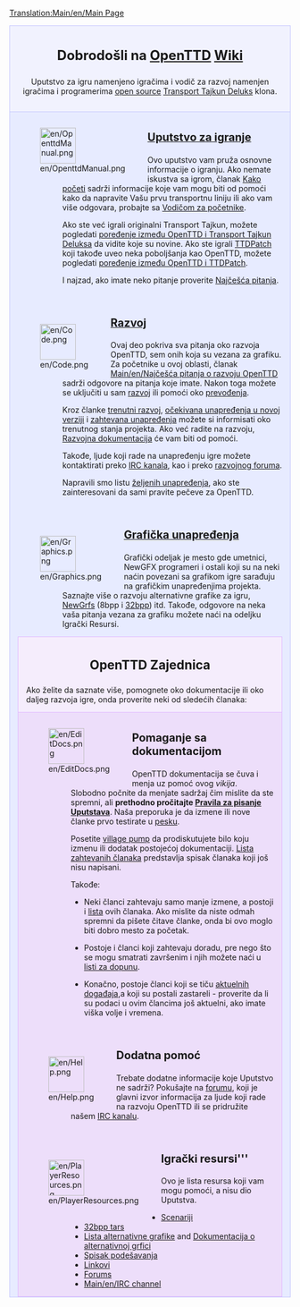 [[Translation:Main/en/Main Page]]
<div style="background-color: #f1f2fe; border: 1px solid #c7c8fe; margin: 0; padding: 1em 1em 1em 1em; text-align:center">
<div style="font-size:1.7em; font-weight:bold">Dobrodošli na <span class="plainlinks">[http://www.openttd.org/ OpenTTD]</span> [http://sr.wikipedia.org/wiki/Вики Wiki]</div>
Uputstvo za igru namenjeno igračima i vodič za razvoj namenjen igračima i programerima 
[http://www.opensource.org/ open source] [[Main/sr/Transport Tycoon Deluxe|Transport Tajkun Deluks]] klona.
</div>
<div style="background-color: #E7EBFF; border: 1px solid #c7c8fe; border-top:none; padding: 1em 1em 0em 1em; margin-bottom:2em">
<div style="float:left">[[File:en/OpenttdManual.png|64px]]</div>
<div style="margin-left:80px; margin-bottom:4em">
<div style="font-size:1.4em; font-weight:bold">[[Main/sr/OpenTTD|Uputstvo za igranje]]</div>
Ovo uputstvo vam pruža osnovne informacije o igranju. Ako nemate iskustva sa igrom, članak [[Main/sr/Kako početi|Kako početi]] sadrži informacije koje vam mogu biti od pomoći kako da napravite Vašu prvu transportnu liniju ili ako vam više odgovara, probajte sa [[Main/sr/Vodič|Vodičom za početnike]]. 

Ako ste već igrali originalni Transport Tajkun, možete pogledati [[Main/sr/poređenje između OpenTTD i Transport Tycoon Deluxe|poređenje između OpenTTD i Transport Tajkun Deluksa]] da vidite koje su novine. Ako ste igrali [[Main/sr/TTDPatch|TTDPatch]] koji takođe uveo neka poboljšanja kao OpenTTD, možete pogledati [[Main/sr/Poređenje između OpenTTD i TTDPatch|poređenje između OpenTTD i TTDPatch]].

I najzad, ako imate neko pitanje proverite [[Main/sr/Najčešća pitanja|Najčešća pitanja]].
</div>

<div style="float:left">[[File:en/Code.png|64px]]</div>
<div style="margin-left:80px; margin-bottom:4em">
<div style="font-size:1.4em; font-weight:bold">[[Main/sr/Razvoj|Razvoj]]</div>
Ovaj deo pokriva sva pitanja oko razvoja OpenTTD, sem onih koja su vezana za grafiku. Za početnike u ovoj oblasti, članak [[Main/en/Najčešća pitanja o razvoju OpenTTD]] sadrži odgovore na pitanja koje imate.  Nakon toga možete se uključiti u sam [[Main/sr/razvoj|razvoj]] ili pomoći oko [[Main/sr/Internationalization|prevođenja]]. 

Kroz članke [[Main/en/Recent and Current Developments|trenutni razvoj]], [[Main/en/Roadmap|očekivana unapređenja u novoj verziji]] i [[Main/en/Requested features|zahtevana unapređenja]] možete si informisati oko trenutnog stanja projekta. Ako već radite na razvoju, [[Main/en/Development|Razvojna dokumentacija]] će vam biti od pomoći.

Takođe, ljude koji rade na unapređenju igre možete kontaktirati preko [[Main/en/IRC channel|IRC kanala]], kao i preko [http://www.tt-forums.net/viewforum.php?f=33 razvojnog foruma].

Napravili smo listu [[Main/en/Todo list|željenih unapređenja]], ako ste zainteresovani da sami pravite pečeve za OpenTTD.
</div>

<div style="float:left">[[File:en/Graphics.png|64px]]</div>
<div style="margin-left:80px; margin-bottom:1em; min-height:64px">
<div style="font-size:1.4em; font-weight:bold">[[Main/en/Graphics Development|Grafička unapređenja]]</div>
Grafički odeljak je mesto gde umetnici, NewGFX programeri i ostali koji su na neki naćin povezani sa grafikom igre sarađuju na grafičkim unapređenjima projekta. Saznajte više o razvoju alternativne grafike za igru, [[Main/en/NewGRF|NewGrfs]] (8bpp i [[Main/en/Playing with 32 bpp graphics|32bpp]]) itd. Takođe, odgovore na neka vaša pitanja vezana za grafiku možete naći na odeljku Igrački Resursi.
</div>

<div style="background-color: #F5EDFC; border: 1px solid #E1BBFF; margin: 0; padding: 1em 1em 0em 1em;">
<div style="font-size:1.6em; font-weight:bold; text-align:center">OpenTTD Zajednica</div>
Ako želite da saznate više, pomognete oko dokumentacije ili oko daljeg razvoja igre, onda proverite neki od sledećih članaka:
</div>

<div style="background-color: #EDDEFA; border: 1px solid #E1BBFF; border-top:none; padding: 1em 1em 0em 1em;">

<div style="float:left">[[File:en/EditDocs.png|64px]]</div>
<div style="margin-left:80px; margin-bottom:4em">
<div style="font-size:1.4em; font-weight:bold">Pomaganje sa dokumentacijom</div>
OpenTTD dokumentacija se čuva i menja uz pomoć ovog <em>vikija</em>. Slobodno počnite da menjate sadržaj čim mislite da ste spremni, ali  ''' prethodno pročitajte [[Main/en/Manual of Style|Pravila za pisanje Uputstava]]'''. Naša preporuka je da izmene ili nove članke prvo testirate u [[Main/en/Sandbox|pesku]].  

Posetite [[Main/en/Village Pump|village pump]] da prodiskutujete bilo koju izmenu ili dodatak postojećoj dokumentaciji.  [[Main/en/Requested Articles|Lista zahtevanih članaka]] predstavlja spisak članaka koji još nisu napisani. 

Takođe:

*Neki članci zahtevaju samo manje izmene, a postoji i [[Category/en/To do|lista]] ovih članaka.  Ako mislite da niste odmah spremni da pišete čitave članke, onda bi ovo moglo biti dobro mesto za početak. 

*Postoje i članci koji zahtevaju doradu, pre nego što se mogu smatrati završenim i njih možete naći u [[Category/en/Articles to be expanded|listi za dopunu]]. 

*Konačno, postoje članci koji se tiču [[Category/en/Current events|aktuelnih događaja]],a koji su postali zastareli - proverite da li su podaci u ovim člancima još aktuelni, ako imate viška volje i vremena.
</div>

<div style="float:left">[[File:en/Help.png|64px]]</div>
<div style="margin-left:80px; margin-bottom:4em">
<div style="font-size:1.4em; font-weight:bold">Dodatna pomoć</div>
Trebate dodatne informacije koje Uputstvo ne sadrži? Pokušajte na [http://www.tt-forums.net/viewforum.php?f=55 forumu], koji je glavni izvor informacija za ljude koji rade na razvoju OpenTTD ili se pridružite našem [[Main/en/IRC channel|IRC kanalu]].
</div>

<div style="float:left">[[File:en/PlayerResources.png|64px]]</div>
<div style="margin-left:80px; margin-bottom:1em">
<div style="font-size:1.4em; font-weight:bold">Igrački resursi'''</div>
Ovo je lista resursa koji vam mogu pomoći, a nisu dio Uputstva.
*[[Main/en/List of player-made scenarios|Scenariji]]
*[[Main/en/List of downloadable 32 bpp tars|32bpp tars]]
*[[Main/en/NewGRF List|Lista alternativne grafike]] and [[Main/en/NewGRF|Dokumentacija o alternativnoj grfici]]
*[[Main/en/Advanced Settings|Spisak podešavanja]]
*[[Main/en/Links|Linkovi]]
*[http://www.tt-forums.net/viewforum.php?f=55 Forums]
*[[Main/en/IRC channel]]
</div>
</div>